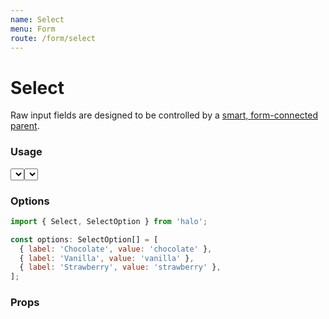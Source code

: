 ```yaml
---
name: Select
menu: Form
route: /form/select
---
```



# Select

Raw input fields are designed to be controlled by a [smart, form-connected parent](https://github.com/venturehacks/AngelList/blob/master/frontend/talent/components/Form/TextField/index.tsx).

### Usage

<Playground>
  <Label
    field="ice-cream"
    title="One True Ice Cream"
    byline="Select your favorite!"
    containsFieldGroup
  >
    <div className="max-w-lg space-x-8">
      <Select
        name="ice-cream"
        value="vanilla"
        options={[
          { label: 'Chocolate', value: 'chocolate' },
          { label: 'Vanilla', value: 'vanilla' },
          { label: 'Strawberry', value: 'strawberry' },
        ]}
        onChange={() => {}}
      />
      <Select
        name="ice-cream"
        value="oops, error"
        options={[
          { label: 'Chocolate', value: 'chocolate' },
          { label: 'Vanilla', value: 'vanilla' },
          { label: 'Strawberry', value: 'strawberry' },
        ]}
        onChange={() => {}}
        hasError
      />
    </div>
  </Label>
</Playground>

### Options

```jsx
import { Select, SelectOption } from 'halo';

const options: SelectOption[] = [
  { label: 'Chocolate', value: 'chocolate' },
  { label: 'Vanilla', value: 'vanilla' },
  { label: 'Strawberry', value: 'strawberry' },
];
```

### Props

<Props of={Select} />
